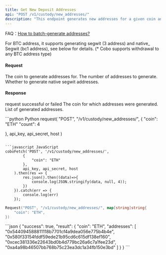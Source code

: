 ```yaml
---
title: Get New Deposit Addresses
api: "POST /v1/custody/new_addresses/"
description: "This endpoint generates new addresses for a given coin and returns them in a JSON response. The number of addresses to generate can be specified in the request body. The endpoint checks if the user has permission to add new addresses and if the requested number of addresses is within the allowed limit. It also checks if the requested coin is supported and generates the addresses using the specified wallet. The response contains the coin and a list of generated addresses."
---
```


<Tip> FAQ：[How to batch-generate addresses?](/faqs/waas#how-to-batch-generate-addresses)</Tip>

<Note>For BTC address, it supports generating segwit (3 address) and native_ Segwit (bc1 address), see below for details. (*
Cobo supports withdrawal to any BTC address type)</Note>


#### Request
<ParamField body="coin" type="String" required>The coin to generate addresses for.</ParamField>
<ParamField body="count" type="Int" required>The number of addresses to generate.</ParamField>
<ParamField body="native_segwit" type="Bool">Whether to generate native segwit addresses.</ParamField>


#### Response
<ResponseField name="success" type="bool">request successful or failed</ResponseField>
   <ResponseField name="result" type="object">
   <Expandable title="object">
        <ResponseField name="coin" type="String">The coin for which addresses were generated.</ResponseField>
        <ResponseField name="addresses" type="String[]">List of generated addresses.</ResponseField>
    </Expandable>
</ResponseField>




<RequestExample>
```python Python
request(
  "POST",
  "/v1/custody/new_addresses/",
  {
    "coin": "ETH"
            "count": 4

},
api_key, api_secret, host
)
```

```javascript JavaScript
coboFetch('POST', '/v1/custody/new_addresses/',
        {
            "coin": "ETH"
        },
        api_key, api_secret, host
    ).then(res => {
        res.json().then((data)=>{
            console.log(JSON.stringify(data, null, 4));
        })
    }).catch(err => {
        console.log(err)
    });
```

```go Go
Request("POST", "/v1/custody/new_addresses/", map[string]string{
    "coin": "ETH",
})
```
</RequestExample>


<ResponseExample>
```json
{
  "success": true,
  "result": {
    "coin": "ETH",
    "addresses": [
      "0x544094588811118b7701cf4a9dea056e775b4b4e",
      "0x580f33154fddf59ede21b95cd6c615df138ef160",
      "0xcec381336e22643bd0b4d779bc26a6c7a1fee23d",
      "0xa4a98b46507bb768b75c23ea3dc1a34fb150e3bd"
    ]
  }
}
```
</ResponseExample>
